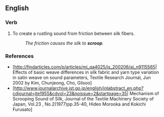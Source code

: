 ==English==

===Verb===
{{en-verb}}

# To create a rustling sound from friction between silk fibers.
#:''The friction causes the silk to '''scroop'''.''


===References===         
*[http://findarticles.com/p/articles/mi_qa4025/is_200206/ai_n9115565| Effects of basic weave differences in silk fabric and yarn type variation in satin weave on sound parameters, Textile Research Journal,  Jun 2002  by Kim, Chunjeong,  Cho, Gilsoo]
*[http://www.journalarchive.jst.go.jp/english/jnlabstract_en.php?cdjournal=jte1955&cdvol=23&noissue=2&startpage=35|  	Mechanism of Scrooping Sound of Silk, Journal of the Textile Machinery Society of Japan,	Vol.23 , No.2(1977)pp.35-40, Hideo Morooka and Kokichi Furusato]